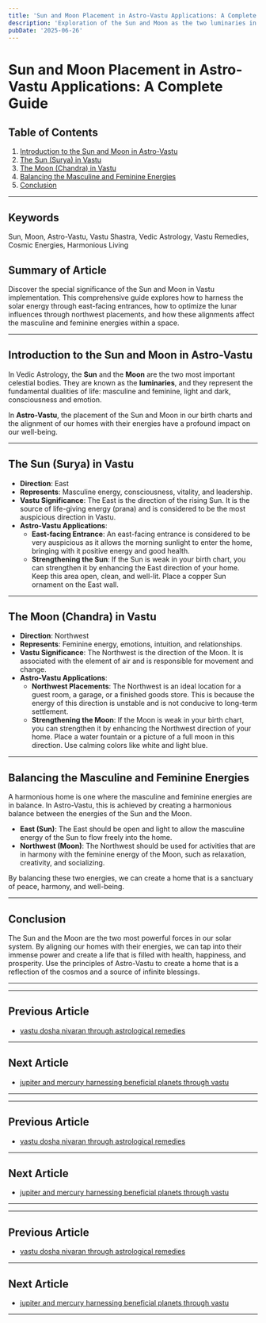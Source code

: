 ```yaml
---
title: 'Sun and Moon Placement in Astro-Vastu Applications: A Complete Guide'
description: 'Exploration of the Sun and Moon as the two luminaries in astrology and their special significance in Vastu implementation, including east-facing entrances to harness solar energy, northwest placements to optimize lunar influences, and how these alignments affect the masculine and feminine energies within a space.'
pubDate: '2025-06-26'
---
```


# Sun and Moon Placement in Astro-Vastu Applications: A Complete Guide

## Table of Contents
1. [Introduction to the Sun and Moon in Astro-Vastu](#introduction-to-the-sun-and-moon-in-astro-vastu)
2. [The Sun (Surya) in Vastu](#the-sun-surya-in-vastu)
3. [The Moon (Chandra) in Vastu](#the-moon-chandra-in-vastu)
4. [Balancing the Masculine and Feminine Energies](#balancing-the-masculine-and-feminine-energies)
5. [Conclusion](#conclusion)

---

## Keywords
Sun, Moon, Astro-Vastu, Vastu Shastra, Vedic Astrology, Vastu Remedies, Cosmic Energies, Harmonious Living

## Summary of Article
Discover the special significance of the Sun and Moon in Vastu implementation. This comprehensive guide explores how to harness the solar energy through east-facing entrances, how to optimize the lunar influences through northwest placements, and how these alignments affect the masculine and feminine energies within a space.

---

## Introduction to the Sun and Moon in Astro-Vastu

In Vedic Astrology, the **Sun** and the **Moon** are the two most important celestial bodies. They are known as the **luminaries**, and they represent the fundamental dualities of life: masculine and feminine, light and dark, consciousness and emotion.

In **Astro-Vastu**, the placement of the Sun and Moon in our birth charts and the alignment of our homes with their energies have a profound impact on our well-being.

---

## The Sun (Surya) in Vastu

- **Direction**: East
- **Represents**: Masculine energy, consciousness, vitality, and leadership.
- **Vastu Significance**: The East is the direction of the rising Sun. It is the source of life-giving energy (prana) and is considered to be the most auspicious direction in Vastu.
- **Astro-Vastu Applications**:
    - **East-facing Entrance**: An east-facing entrance is considered to be very auspicious as it allows the morning sunlight to enter the home, bringing with it positive energy and good health.
    - **Strengthening the Sun**: If the Sun is weak in your birth chart, you can strengthen it by enhancing the East direction of your home. Keep this area open, clean, and well-lit. Place a copper Sun ornament on the East wall.

---

## The Moon (Chandra) in Vastu

- **Direction**: Northwest
- **Represents**: Feminine energy, emotions, intuition, and relationships.
- **Vastu Significance**: The Northwest is the direction of the Moon. It is associated with the element of air and is responsible for movement and change.
- **Astro-Vastu Applications**:
    - **Northwest Placements**: The Northwest is an ideal location for a guest room, a garage, or a finished goods store. This is because the energy of this direction is unstable and is not conducive to long-term settlement.
    - **Strengthening the Moon**: If the Moon is weak in your birth chart, you can strengthen it by enhancing the Northwest direction of your home. Place a water fountain or a picture of a full moon in this direction. Use calming colors like white and light blue.

---

## Balancing the Masculine and Feminine Energies

A harmonious home is one where the masculine and feminine energies are in balance. In Astro-Vastu, this is achieved by creating a harmonious balance between the energies of the Sun and the Moon.

- **East (Sun)**: The East should be open and light to allow the masculine energy of the Sun to flow freely into the home.
- **Northwest (Moon)**: The Northwest should be used for activities that are in harmony with the feminine energy of the Moon, such as relaxation, creativity, and socializing.

By balancing these two energies, we can create a home that is a sanctuary of peace, harmony, and well-being.

---

## Conclusion

The Sun and the Moon are the two most powerful forces in our solar system. By aligning our homes with their energies, we can tap into their immense power and create a life that is filled with health, happiness, and prosperity. Use the principles of Astro-Vastu to create a home that is a reflection of the cosmos and a source of infinite blessings.

---
---

## Previous Article
- [vastu dosha nivaran through astrological remedies](200809_vastu_dosha_nivaran_through_astrological_remedies.mdx)

---

## Next Article
- [jupiter and mercury harnessing beneficial planets through vastu](200811_jupiter_and_mercury_harnessing_beneficial_planets_through_vastu.mdx)

---
---

## Previous Article
- [vastu dosha nivaran through astrological remedies](200809_vastu_dosha_nivaran_through_astrological_remedies.mdx)

---

## Next Article
- [jupiter and mercury harnessing beneficial planets through vastu](200811_jupiter_and_mercury_harnessing_beneficial_planets_through_vastu.mdx)

---
---

## Previous Article
- [vastu dosha nivaran through astrological remedies](200809_vastu_dosha_nivaran_through_astrological_remedies.mdx)

---

## Next Article
- [jupiter and mercury harnessing beneficial planets through vastu](200811_jupiter_and_mercury_harnessing_beneficial_planets_through_vastu.mdx)

---

